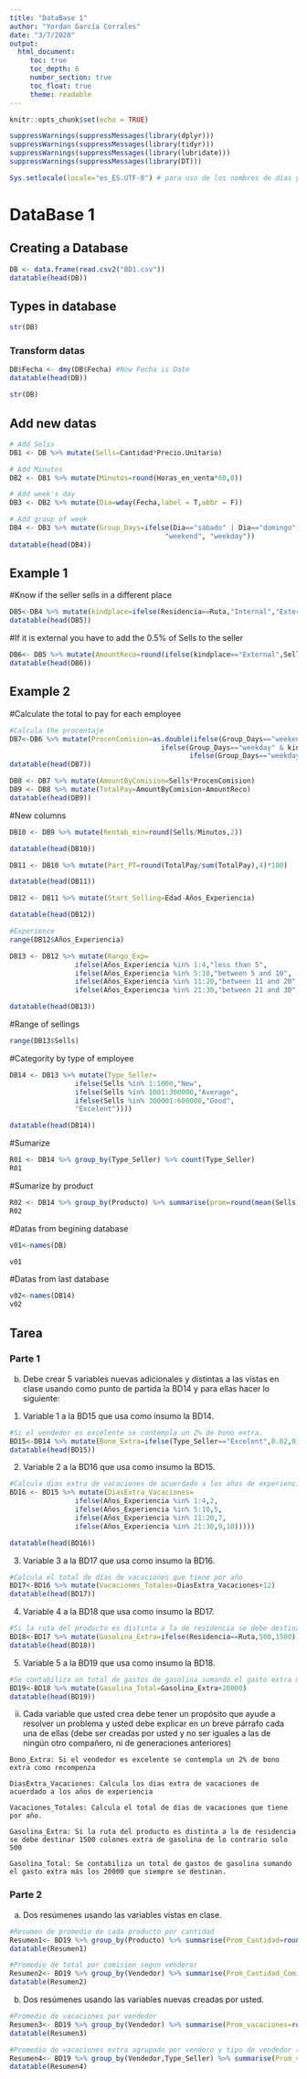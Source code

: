 ---
title: "DataBase 1"
author: "Yordan García Corrales"
date: "3/7/2020"
output: 
  html_document:
     toc: true
     toc_depth: 6
     number_section: true
     toc_float: true
     theme: readable
---

```{r setup, include=FALSE}
knitr::opts_chunk$set(echo = TRUE)
```

```{r}
suppressWarnings(suppressMessages(library(dplyr)))
suppressWarnings(suppressMessages(library(tidyr)))
suppressWarnings(suppressMessages(library(lubridate)))
suppressWarnings(suppressMessages(library(DT)))

Sys.setlocale(locale="es_ES.UTF-8") # para uso de los nombres de días y meses en español
```


# DataBase 1
## Creating a Database
```{r}
DB <- data.frame(read.csv2("BD1.csv"))
datatable(head(DB))
```
## Types in database
```{r}
str(DB)
```

### Transform datas
```{r}
DB$Fecha <- dmy(DB$Fecha) #Now Fecha is Date
datatable(head(DB))
```

```{r}
str(DB)
```

## Add new datas
```{r}
# Add Selss
DB1 <- DB %>% mutate(Sells=Cantidad*Precio.Unitario)

# Add Minutes
DB2 <- DB1 %>% mutate(Minutos=round(Horas_en_venta*60,0))

# Add week's day
DB3 <- DB2 %>% mutate(Dia=wday(Fecha,label = T,abbr = F))

# Add group of week
DB4 <- DB3 %>% mutate(Group_Days=ifelse(Dia=="sábado" | Dia=="domingo",
                                      "weekend", "weekday"))
datatable(head(DB4))
```
## Example 1
#Know if the seller sells in a different place
```{r}
DB5<-DB4 %>% mutate(kindplace=ifelse(Residencia==Ruta,"Internal","External"))
datatable(head(DB5))
```

#If it is external you have to add the 0.5% of Sells to the seller
```{r}
DB6<- DB5 %>% mutate(AmountReco=round(ifelse(kindplace=="External",Sells*0.005,0)))
datatable(head(DB6))
```
## Example 2
#Calculate the total to pay for each employee
```{r}
#Calcula the procentaje
DB7<-DB6 %>% mutate(ProcenComision=as.double(ifelse(Group_Days=="weekend" & kindplace=="External",0.025,
                                     ifelse(Group_Days=="weekday" & kindplace=="External",0.02,
                                            ifelse(Group_Days=="weekday" & kindplace=="Interal",0.015,0.01)))))
datatable(head(DB7))
```

```{r}
DB8 <- DB7 %>% mutate(AmountByComision=Sells*ProcenComision)
DB9 <- DB8 %>% mutate(TotalPay=AmountByComision+AmountReco)
datatable(head(DB9))
```
#New columns
```{r}
DB10 <- DB9 %>% mutate(Rentab_min=round(Sells/Minutos,2)) 

datatable(head(DB10))
```

```{r}
DB11 <- DB10 %>% mutate(Part_PT=round(TotalPay/sum(TotalPay),4)*100) 

datatable(head(DB11))
```

```{r}
DB12 <- DB11 %>% mutate(Start_Selling=Edad-Años_Experiencia)

datatable(head(DB12))

#Experience
range(DB12$Años_Experiencia)
```

```{r}
DB13 <- DB12 %>% mutate(Rango_Exp=
                ifelse(Años_Experiencia %in% 1:4,"less than 5",
                ifelse(Años_Experiencia %in% 5:10,"between 5 and 10",
                ifelse(Años_Experiencia %in% 11:20,"between 11 and 20",
                ifelse(Años_Experiencia %in% 21:30,"between 21 and 30","more than 30 years")))))

datatable(head(DB13))
```

#Range of sellings
```{r}
range(DB13$Sells)
```
#Categority by type of employee
```{r}
DB14 <- DB13 %>% mutate(Type_Seller=
                ifelse(Sells %in% 1:1000,"New",
                ifelse(Sells %in% 1001:300000,"Average",
                ifelse(Sells %in% 300001:600000,"Good",
                "Excelent"))))

datatable(head(DB14))
```

#Sumarize
```{r}
R01 <- DB14 %>% group_by(Type_Seller) %>% count(Type_Seller)
R01
```

#Sumarize by product
```{r}
R02 <- DB14 %>% group_by(Producto) %>% summarise(prom=round(mean(Sells),2))
R02
```
#Datas from begining database
```{r}
v01<-names(DB)

v01
```
#Datas from last database
```{r}
v02<-names(DB14)
v02
```
## Tarea
### Parte 1
b. Debe crear 5 variables nuevas adicionales y distintas a las vistas en clase usando como punto de partida la BD14 y para ellas hacer lo siguiente:

1. Variable 1 a la BD15 que usa como insumo la BD14.
```{r}
#Si el vendedor es excelente se contempla un 2% de bono extra.
BD15<-DB14 %>% mutate(Bono_Extra=ifelse(Type_Seller=="Excelent",0.02,0))
datatable(head(BD15))
```

2. Variable 2 a la BD16 que usa como insumo la BD15.
```{r}
#Calcula dias extra de vacaciones de acuerdado a los años de experiencia
BD16 <- BD15 %>% mutate(DiasExtra_Vacaciones=
                ifelse(Años_Experiencia %in% 1:4,2,
                ifelse(Años_Experiencia %in% 5:10,5,
                ifelse(Años_Experiencia %in% 11:20,7,
                ifelse(Años_Experiencia %in% 21:30,9,10)))))

datatable(head(BD16))
```

3. Variable 3 a la BD17 que usa como insumo la BD16.
```{r}
#Calcula el total de días de vacaciones que tiene por año
BD17<-BD16 %>% mutate(Vacaciones_Totales=DiasExtra_Vacaciones+12)
datatable(head(BD17))
```

4. Variable 4 a la BD18 que usa como insumo la BD17.
```{r}
#Si la ruta del producto es distinta a la de residencia se debe destinar 1500 colones extra de #gasolina de lo contrario solo 500
BD18<-BD17 %>% mutate(Gasolina_Extra=ifelse(Residencia==Ruta,500,1500))
datatable(head(BD18))
```

5. Variable 5 a la BD19 que usa como insumo la BD18.
```{r}
#Se contabiliza un total de gastos de gasolina sumando el gasto extra más los 20000 que #siempre se destinan.
BD19<-BD18 %>% mutate(Gasolina_Total=Gasolina_Extra+20000)
datatable(head(BD19))
```
ii. Cada variable que usted crea debe tener un propósito que ayude a resolver un problema y usted debe explicar en un breve párrafo cada una de ellas (debe ser creadas por usted y no ser iguales a las de ningún otro compañero, ni de generaciones anteriores)

~~~
Bono_Extra: Si el vendedor es excelente se contempla un 2% de bono extra como recompenza

DiasExtra_Vacaciones: Calcula los dias extra de vacaciones de acuerdado a los años de experiencia

Vacaciones_Totales: Calcula el total de días de vacaciones que tiene por año.

Gasolina_Extra: Si la ruta del producto es distinta a la de residencia se debe destinar 1500 colones extra de gasolina de lo contrario solo 500

Gasolina_Total: Se contabiliza un total de gastos de gasolina sumando el gasto extra más los 20000 que siempre se destinan.
~~~

### Parte 2

a. Dos resúmenes usando las variables vistas en clase.
```{r}
#Resumen de promedio de cada producto por cantidad
Resumen1<- BD19 %>% group_by(Producto) %>% summarise(Prom_Cantidad=round(mean(Cantidad),2))
datatable(Resumen1)
```

```{r}
#Promedio de total por comision segun venderor
Resumen2<- BD19 %>% group_by(Vendedor) %>% summarise(Prom_Cantidad_Comision=round(mean(AmountByComision),2))
datatable(Resumen2)
```

b. Dos resúmenes usando las variables nuevas creadas por usted.
```{r}
#Promedio de vacaciones por vendedor
Resumen3<- BD19 %>% group_by(Vendedor) %>% summarise(Prom_vacaciones=round(mean(Vacaciones_Totales),2))
datatable(Resumen3)
```

```{r}
#Promedio de vacaciones extra agrupado por vendero y tipo de vendedor (Good,Average,Excelent)
Resumen4<- BD19 %>% group_by(Vendedor,Type_Seller) %>% summarise(Prom_vacaciones=round(mean(DiasExtra_Vacaciones),2))
datatable(Resumen4)
```

